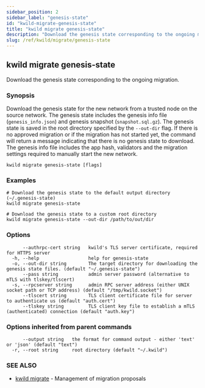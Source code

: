 ```yaml
---
sidebar_position: 2
sidebar_label: "genesis-state"
id: "kwild-migrate-genesis-state"
title: "kwild migrate genesis-state"
description: "Download the genesis state corresponding to the ongoing migration."
slug: /ref/kwild/migrate/genesis-state
---
```


## kwild migrate genesis-state

Download the genesis state corresponding to the ongoing migration.

### Synopsis

Download the genesis state for the new network from a trusted node on the source network. The genesis state includes the genesis info file (`genesis_info.json`) and genesis snapshot (`snapshot.sql.gz`). The genesis state is saved in the root directory specified by the `--out-dir` flag. If there is no approved migration or if the migration has not started yet, the command will return a message indicating that there is no genesis state to download. The genesis info file includes the app hash, validators and the migration settings required to manually start the new network.

```
kwild migrate genesis-state [flags]
```

### Examples

```
# Download the genesis state to the default output directory (~/.genesis-state)
kwild migrate genesis-state

# Download the genesis state to a custom root directory
kwild migrate genesis-state --out-dir /path/to/out/dir
```

### Options

```
      --authrpc-cert string   kwild's TLS server certificate, required for HTTPS server
  -h, --help                  help for genesis-state
  -o, --out-dir string        The target directory for downloading the genesis state files. (default "~/.genesis-state")
      --pass string           admin server password (alternative to mTLS with tlskey/tlscert)
  -s, --rpcserver string      admin RPC server address (either UNIX socket path or TCP address) (default "/tmp/kwild.socket")
      --tlscert string        TLS client certificate file for server to authenticate us (default "auth.cert")
      --tlskey string         TLS client key file to establish a mTLS (authenticated) connection (default "auth.key")
```

### Options inherited from parent commands

```
      --output string   the format for command output - either 'text' or 'json' (default "text")
  -r, --root string     root directory (default "~/.kwild")
```

### SEE ALSO

* [kwild migrate](/docs/ref/kwild/migrate)	 - Management of migration proposals

